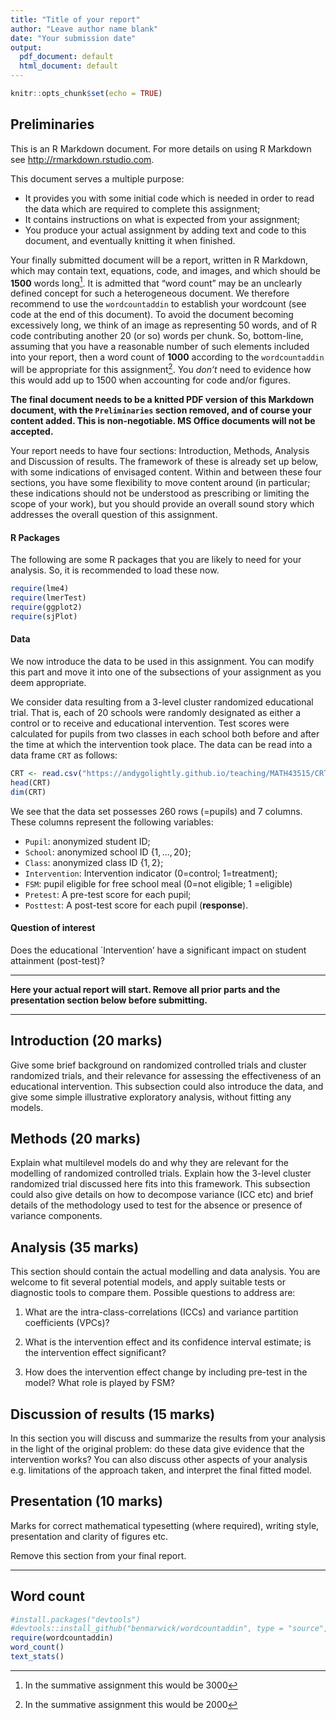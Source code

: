 ```yaml
---
title: "Title of your report"
author: "Leave author name blank"
date: "Your submission date"
output:
  pdf_document: default
  html_document: default
---
```


```r
knitr::opts_chunk$set(echo = TRUE)
```

## Preliminaries

This is an R Markdown document. For more details on using R Markdown see <http://rmarkdown.rstudio.com>.

This document serves a multiple purpose:

-   It provides you with some initial code which is needed in order to read the data which are required to complete this assignment;
-   It contains instructions on what is expected from your assignment;
-   You produce your actual assignment by adding text and code to this document, and eventually knitting it when finished.

Your finally submitted document will be a report, written in R Markdown, which may contain text, equations, code, and images, and which should be **1500** words long[^1]. It is admitted that "word count" may be an unclearly defined concept for such a heterogeneous document. We therefore recommend to use the `wordcountaddin` to establish your wordcount (see code at the end of this document). To avoid the document becoming excessively long, we think of an image as representing 50 words, and of R code contributing another 20 (or so) words per chunk. So, bottom-line, assuming that you have a reasonable number of such elements included into your report, then a word count of **1000** according to the `wordcountaddin` will be appropriate for this assignment[^2]. You *don't* need to evidence how this would add up to 1500 when accounting for code and/or figures.

[^1]: In the summative assignment this would be 3000

[^2]: In the summative assignment this would be 2000

**The final document needs to be a knitted PDF version of this Markdown document, with the `Preliminaries` section removed, and of course your content added. This is non-negotiable. MS Office documents will not be accepted.**

Your report needs to have four sections: Introduction, Methods, Analysis and Discussion of results. The framework of these is already set up below, with some indications of envisaged content. Within and between these four sections, you have some flexibility to move content around (in particular; these indications should not be understood as prescribing or limiting the scope of your work), but you should provide an overall sound story which addresses the overall question of this assignment.

#### R Packages

The following are some R packages that you are likely to need for your analysis. So, it is recommended to load these now.

```r
require(lme4)
require(lmerTest)
require(ggplot2)
require(sjPlot)
```

#### Data

We now introduce the data to be used in this assignment. You can modify this part and move it into one of the subsections of your assignment as you deem appropriate.

We consider data resulting from a 3-level cluster randomized educational trial. That is, each of 20 schools were randomly designated as either a control or to receive and educational intervention. Test scores were calculated for pupils from two classes in each school both before and after the time at which the intervention took place. The data can be read into a data frame `CRT` as follows:

```r
CRT <- read.csv("https://andygolightly.github.io/teaching/MATH43515/CRT.csv", header=TRUE)
head(CRT)
dim(CRT)
```

We see that the data set possesses 260 rows (=pupils) and 7 columns. These columns represent the following variables:

-   `Pupil`: anonymized student ID;
-   `School`: anonymized school ID $\{1,\ldots,20\}$;
-   `Class`: anonymized class ID $\{1,2\}$;
-   `Intervention`: Intervention indicator (0=control; 1=treatment);
-   `FSM`: pupil eligible for free school meal (0=not eligible; 1 =eligible)
-   `Pretest`: A pre-test score for each pupil;
-   `Posttest`: A post-test score for each pupil (**response**).

#### Question of interest

Does the educational \`Intervention' have a significant impact on student attainment (post-test)?

------------------------------------------------------------------------

**Here your actual report will start. Remove all prior parts and the presentation section below before submitting.**

------------------------------------------------------------------------

## Introduction (20 marks)

Give some brief background on randomized controlled trials and cluster randomized trials, and their relevance for assessing the effectiveness of an educational intervention. This subsection could also introduce the data, and give some simple illustrative exploratory analysis, without fitting any models.

## Methods (20 marks)

Explain what multilevel models do and why they are relevant for the modelling of randomized controlled trials. Explain how the 3-level cluster randomized trial discussed here fits into this framework. This subsection could also give details on how to decompose variance (ICC etc) and brief details of the methodology used to test for the absence or presence of variance components.

## Analysis (35 marks)

This section should contain the actual modelling and data analysis. You are welcome to fit several potential models, and apply suitable tests or diagnostic tools to compare them. Possible questions to address are:

1.  What are the intra-class-correlations (ICCs) and variance partition coefficients (VPCs)?

2.  What is the intervention effect and its confidence interval estimate; is the intervention effect significant?

3.  How does the intervention effect change by including pre-test in the model? What role is played by FSM?

## Discussion of results (15 marks)

In this section you will discuss and summarize the results from your analysis in the light of the original problem: do these data give evidence that the intervention works? You can also discuss other aspects of your analysis e.g. limitations of the approach taken, and interpret the final fitted model.

## Presentation (10 marks)

Marks for correct mathematical typesetting (where required), writing style, presentation and clarity of figures etc.

Remove this section from your final report.

------------------------------------------------------------------------

## Word count

```r
#install.packages("devtools")
#devtools::install_github("benmarwick/wordcountaddin", type = "source", dependencies = TRUE)
require(wordcountaddin)
word_count()
text_stats()
```
